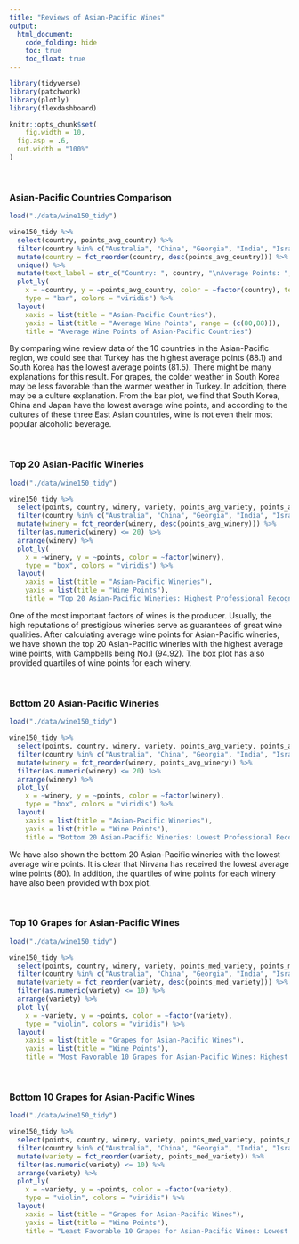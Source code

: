 ```yaml
---
title: "Reviews of Asian-Pacific Wines"
output: 
  html_document:
    code_folding: hide
    toc: true
    toc_float: true
---
```


```r
library(tidyverse)
library(patchwork)
library(plotly)
library(flexdashboard)

knitr::opts_chunk$set(
	fig.width = 10, 
  fig.asp = .6,
  out.width = "100%"
)
```

<br/>

### Asian-Pacific Countries Comparison

```r
load("./data/wine150_tidy")

wine150_tidy %>% 
  select(country, points_avg_country) %>% 
  filter(country %in% c("Australia", "China", "Georgia", "India", "Israel", "Japan", "Lebanon", "New Zealand", "South Korea", "Turkey")) %>% 
  mutate(country = fct_reorder(country, desc(points_avg_country))) %>% 
  unique() %>% 
  mutate(text_label = str_c("Country: ", country, "\nAverage Points: ", points_avg_country)) %>% 
  plot_ly(
    x = ~country, y = ~points_avg_country, color = ~factor(country), text = ~text_label,
    type = "bar", colors = "viridis") %>%
  layout(
    xaxis = list(title = "Asian-Pacific Countries"),
    yaxis = list(title = "Average Wine Points", range = (c(80,88))),
    title = "Average Wine Points of Asian-Pacific Countries")
```

By comparing wine review data of the 10 countries in the Asian-Pacific region, we could see that Turkey has the highest average points (88.1) and South Korea has the lowest average points (81.5). There might be many explanations for this result. For grapes, the colder weather in South Korea may be less favorable than the warmer weather in Turkey. In addition, there may be a culture explanation. From the bar plot, we find that South Korea, China and Japan have the lowest average wine points, and according to the cultures of these three East Asian countries, wine is not even their most popular alcoholic beverage.

<br/>

### Top 20 Asian-Pacific Wineries

```r
load("./data/wine150_tidy")

wine150_tidy %>% 
  select(points, country, winery, variety, points_avg_variety, points_avg_winery) %>% 
  filter(country %in% c("Australia", "China", "Georgia", "India", "Israel", "Japan", "Lebanon", "New Zealand", "South Korea", "Turkey")) %>% 
  mutate(winery = fct_reorder(winery, desc(points_avg_winery))) %>% 
  filter(as.numeric(winery) <= 20) %>% 
  arrange(winery) %>% 
  plot_ly(
    x = ~winery, y = ~points, color = ~factor(winery),
    type = "box", colors = "viridis") %>%
  layout(
    xaxis = list(title = "Asian-Pacific Wineries"),
    yaxis = list(title = "Wine Points"),
    title = "Top 20 Asian-Pacific Wineries: Highest Professional Recognition")
```

One of the most important factors of wines is the producer. Usually, the high reputations of prestigious wineries serve as guarantees of great wine qualities. After calculating average wine points for Asian-Pacific wineries, we have shown the top 20 Asian-Pacific wineries with the highest average wine points, with Campbells being No.1 (94.92). The box plot has also provided quartiles of wine points for each winery.

<br/>

### Bottom 20 Asian-Pacific Wineries

```r
load("./data/wine150_tidy")

wine150_tidy %>% 
  select(points, country, winery, variety, points_avg_variety, points_avg_winery) %>% 
  filter(country %in% c("Australia", "China", "Georgia", "India", "Israel", "Japan", "Lebanon", "New Zealand", "South Korea", "Turkey")) %>% 
  mutate(winery = fct_reorder(winery, points_avg_winery)) %>% 
  filter(as.numeric(winery) <= 20) %>% 
  arrange(winery) %>% 
  plot_ly(
    x = ~winery, y = ~points, color = ~factor(winery),
    type = "box", colors = "viridis") %>%
  layout(
    xaxis = list(title = "Asian-Pacific Wineries"),
    yaxis = list(title = "Wine Points"),
    title = "Bottom 20 Asian-Pacific Wineries: Lowest Professional Recognition")
```

We have also shown the bottom 20 Asian-Pacific wineries with the lowest average wine points. It is clear that Nirvana has received the lowest average wine points (80). In addition, the quartiles of wine points for each winery have also been provided with box plot.

<br/>

### Top 10 Grapes for Asian-Pacific Wines

```r
load("./data/wine150_tidy")

wine150_tidy %>% 
  select(points, country, winery, variety, points_med_variety, points_med_winery) %>% 
  filter(country %in% c("Australia", "China", "Georgia", "India", "Israel", "Japan", "Lebanon", "New Zealand", "South Korea", "Turkey")) %>% 
  mutate(variety = fct_reorder(variety, desc(points_med_variety))) %>% 
  filter(as.numeric(variety) <= 10) %>% 
  arrange(variety) %>% 
  plot_ly(
    x = ~variety, y = ~points, color = ~factor(variety),
    type = "violin", colors = "viridis") %>%
  layout(
    xaxis = list(title = "Grapes for Asian-Pacific Wines"),
    yaxis = list(title = "Wine Points"),
    title = "Most Favorable 10 Grapes for Asian-Pacific Wines: Highest Professional Recognition")
```

<br/>

### Bottom 10 Grapes for Asian-Pacific Wines

```r
load("./data/wine150_tidy")

wine150_tidy %>% 
  select(points, country, winery, variety, points_med_variety, points_med_winery) %>% 
  filter(country %in% c("Australia", "China", "Georgia", "India", "Israel", "Japan", "Lebanon", "New Zealand", "South Korea", "Turkey")) %>% 
  mutate(variety = fct_reorder(variety, points_med_variety)) %>% 
  filter(as.numeric(variety) <= 10) %>% 
  arrange(variety) %>% 
  plot_ly(
    x = ~variety, y = ~points, color = ~factor(variety),
    type = "violin", colors = "viridis") %>%
  layout(
    xaxis = list(title = "Grapes for Asian-Pacific Wines"),
    yaxis = list(title = "Wine Points"),
    title = "Least Favorable 10 Grapes for Asian-Pacific Wines: Lowest Professional Recognition")
```

